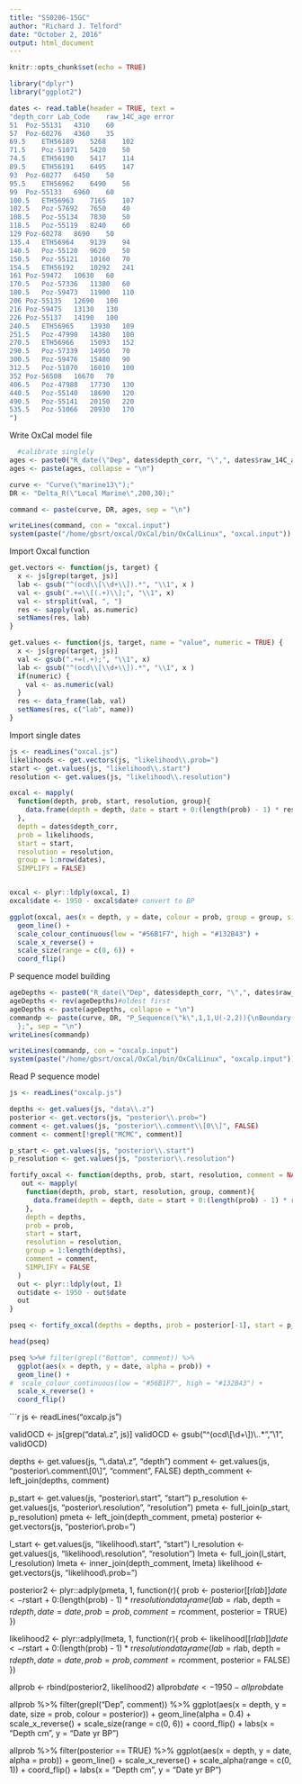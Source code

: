 ```yaml
---
title: "SS0206-15GC"
author: "Richard J. Telford"
date: "October 2, 2016"
output: html_document
---
```


```r
knitr::opts_chunk$set(echo = TRUE)

library("dplyr")
library("ggplot2")
```

```r
dates <- read.table(header = TRUE, text = 
"depth_corr	Lab_Code	raw_14C_age	error
51	Poz-55131	4310	60
57	Poz-60276	4360	35
69.5	ETH56189	5268	102
71.5	Poz-51071	5420	50
74.5	ETH56190	5417	114
89.5	ETH56191	6495	147
93	Poz-60277	6450	50
95.5	ETH56962	6490	56
99	Poz-55133	6960	60
100.5	ETH56963	7165	107
102.5	Poz-57692	7650	40
108.5	Poz-55134	7830	50
118.5	Poz-55119	8240	60
129	Poz-60278	8690	50
135.4	ETH56964	9139	94
140.5	Poz-55120	9620	50
150.5	Poz-55121	10160	70
154.5	ETH56192	10292	241
161	Poz-59472	10630	60
170.5	Poz-57336	11380	60
180.5	Poz-59473	11900	110
206	Poz-55135	12690	100
216	Poz-59475	13130	130
226	Poz-55137	14190	100
240.5	ETH56965	13930	109
251.5	Poz-47990	14380	100
270.5	ETH56966	15093	152
290.5	Poz-57339	14950	70
300.5	Poz-59476	15480	90
312.5	Poz-51070	16010	100
352	Poz-56508	16670	70
406.5	Poz-47988	17730	130
440.5	Poz-55140	18690	120
490.5	Poz-55141	20150	220
535.5	Poz-51066	20930	170
")
```

Write OxCal model file
```r
  #calibrate singlely
ages <- paste0("R_date(\"Dep", dates$depth_corr, "\",", dates$raw_14C_age, ",", dates$error, ");")
ages <- paste(ages, collapse = "\n")

curve <- "Curve(\"marine13\");"
DR <- "Delta_R(\"Local Marine\",200,30);"

command <- paste(curve, DR, ages, sep = "\n")

writeLines(command, con = "oxcal.input")
system(paste("/home/gbsrt/oxcal/OxCal/bin/OxCalLinux", "oxcal.input"))
```

Import Oxcal function

```r
get.vectors <- function(js, target) {
  x <- js[grep(target, js)]
  lab <- gsub("^(ocd\\[\\d+\\]).*", "\\1", x )
  val <- gsub(".+=\\[(.+)\\];", "\\1", x)
  val <- strsplit(val, ", ")
  res <- sapply(val, as.numeric)
  setNames(res, lab)
}

get.values <- function(js, target, name = "value", numeric = TRUE) {
  x <- js[grep(target, js)]
  val <- gsub(".+=(.+);", "\\1", x)
  lab <- gsub("^(ocd\\[\\d+\\]).*", "\\1", x )
  if(numeric) {
    val <- as.numeric(val)
  } 
  res <- data_frame(lab, val)
  setNames(res, c("lab", name))
}
```

Import single dates
```r
js <- readLines("oxcal.js")
likelihoods <- get.vectors(js, "likelihood\\.prob=")
start <- get.values(js, "likelihood\\.start")
resolution <- get.values(js, "likelihood\\.resolution")

oxcal <- mapply(
  function(depth, prob, start, resolution, group){
    data.frame(depth = depth, date = start + 0:(length(prob) - 1) * resolution, prob = prob, group = group)
  }, 
  depth = dates$depth_corr, 
  prob = likelihoods,
  start = start,
  resolution = resolution,
  group = 1:nrow(dates),
  SIMPLIFY = FALSE)


oxcal <- plyr::ldply(oxcal, I)
oxcal$date <- 1950 - oxcal$date# convert to BP

ggplot(oxcal, aes(x = depth, y = date, colour = prob, group = group, size = prob)) + 
  geom_line() + 
  scale_colour_continuous(low = "#56B1F7", high = "#132B43") + 
  scale_x_reverse() +
  scale_size(range = c(0, 6)) +
  coord_flip()


```

P sequence model building

```r
ageDepths <- paste0("R_date(\"Dep", dates$depth_corr, "\",", dates$raw_14C_age, ",", dates$error, "){z=", dates$depth_corr, "};")
ageDepths <- rev(ageDepths)#oldest first
ageDepths <- paste(ageDepths, collapse = "\n")
commandp <- paste(curve, DR, "P_Sequence(\"k\",1,1,U(-2,2)){\nBoundary(\"Bottom\");", ageDepths,    "Boundary(\"Top\");
  };", sep = "\n")
writeLines(commandp)

writeLines(commandp, con = "oxcalp.input")
system(paste("/home/gbsrt/oxcal/OxCal/bin/OxCalLinux", "oxcalp.input"))

```

Read P sequence model

```r

js <- readLines("oxcalp.js")

depths <- get.values(js, "data\\.z")
posterior <- get.vectors(js, "posterior\\.prob=")
comment <- get.values(js, "posterior\\.comment\\[0\\]", FALSE)
comment <- comment[!grepl("MCMC", comment)]

p_start <- get.values(js, "posterior\\.start")
p_resolution <- get.values(js, "posterior\\.resolution")

fortify_oxcal <- function(depths, prob, start, resolution, comment = NA){
   out <- mapply(
    function(depth, prob, start, resolution, group, comment){
      data.frame(depth = depth, date = start + 0:(length(prob) - 1) * resolution, prob = prob, group = group, comment = comment)
    }, 
    depth = depths, 
    prob = prob,
    start = start,
    resolution = resolution,
    group = 1:length(depths),
    comment = comment,
    SIMPLIFY = FALSE
  )
  out <- plyr::ldply(out, I) 
  out$date <- 1950 - out$date
  out
}

pseq <- fortify_oxcal(depths = depths, prob = posterior[-1], start = p_start[-1], resolution = p_resolution[-1], comment = comment[-(1:2)])

head(pseq)

pseq %>%# filter(grepl("Bottom", comment)) %>%
  ggplot(aes(x = depth, y = date, alpha = prob)) + 
  geom_line() + 
#  scale_colour_continuous(low = "#56B1F7", high = "#132B43") + 
  scale_x_reverse() +
  coord_flip()

```

```r
js <- readLines("oxcalp.js")

validOCD <- js[grep("data\\.z", js)]
validOCD <- gsub("^(ocd\\[\\d+\\])\\..*","\\1", validOCD)

depths <- get.values(js, "\\.data\\.z", "depth")
comment <- get.values(js, "posterior\\.comment\\[0\\]", "comment", FALSE)
depth_comment <- left_join(depths, comment)


p_start <- get.values(js, "posterior\\.start", "start")
p_resolution <- get.values(js, "posterior\\.resolution", "resolution")
pmeta <- full_join(p_start, p_resolution)
pmeta <- left_join(depth_comment, pmeta)
posterior <- get.vectors(js, "posterior\\.prob=")

l_start <- get.values(js, "likelihood\\.start", "start")
l_resolution <- get.values(js, "likelihood\\.resolution", "resolution")
lmeta <- full_join(l_start, l_resolution)
lmeta <- inner_join(depth_comment, lmeta)
likelihood <- get.vectors(js, "likelihood\\.prob=")

posterior2 <- plyr::adply(pmeta, 1, function(r){
  prob <- posterior[[r$lab]]
  date <- r$start + 0:(length(prob) - 1) * r$resolution
  data_frame(lab = r$lab, depth = r$depth, date = date, prob = prob, comment  = r$comment, posterior = TRUE)
})

likelihood2 <- plyr::adply(lmeta, 1, function(r){
  prob <- likelihood[[r$lab]]
  date <- r$start + 0:(length(prob) - 1) * r$resolution
  data_frame(lab = r$lab, depth = r$depth, date = date, prob = prob, comment  = r$comment, posterior = FALSE)
})

allprob <- rbind(posterior2, likelihood2)
allprob$date <- 1950 - allprob$date


allprob %>% filter(grepl("Dep", comment)) %>% 
  ggplot(aes(x = depth, y = date, size = prob, colour = posterior)) + 
           geom_line(alpha = 0.4) + 
           scale_x_reverse() +
           scale_size(range = c(0, 6)) +
           coord_flip() +
           labs(x = "Depth cm", y = "Date yr BP")

allprob %>% filter(posterior == TRUE) %>% 
  ggplot(aes(x = depth, y = date, alpha = prob)) + 
           geom_line() + 
           scale_x_reverse() +
           scale_alpha(range = c(0, 1)) +
           coord_flip() +
           labs(x = "Depth cm", y = "Date yr BP")



